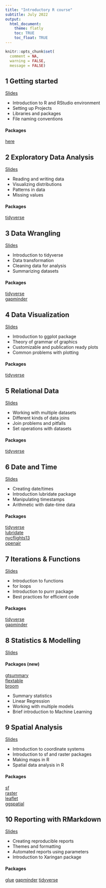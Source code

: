 ```yaml
---
title: "Introductory R course"
subtitle: July 2022
output: 
  html_document:
    theme: flatly
    toc: TRUE
    toc_float: TRUE
---
```


```r
knitr::opts_chunk$set(
  comment = NA, 
  warning = FALSE,
  message = FALSE)
```

## 1 Getting started

[Slides](https://docs.google.com/presentation/d/1wuaTSNCsBhmRUxFx6ADoxvp8UG28uDqVBL3d50BwUBQ/edit?usp=sharing)

-   Introduction to R and RStudio environment
-   Setting up Projects
-   Libraries and packages
-   File naming conventions

#### Packages

[here](https://here.r-lib.org/)

## 2 Exploratory Data Analysis

[Slides](https://docs.google.com/presentation/d/1Wjx81_gBEk112qsRnbNJ9m9sXUxyF_HE9_71TNXc5Uo/edit?usp=sharing)

-   Reading and writing data
-   Visualizing distributions
-   Patterns in data
-   Missing values

#### Packages
[tidyverse](https://www.tidyverse.org/packages/)

## 3 Data Wrangling
[Slides](https://data-wrangling.netlify.app/#/title-slide)

- Introduction to tidyverse
- Data transformation
- Cleaning data for analysis
- Summarizing datasets

#### Packages
[tidyverse](https://www.tidyverse.org/packages/)     
[gapminder](https://www.rdocumentation.org/packages/gapminder/versions/0.3.0)

## 4 Data Visualization
[Slides](https://cstep-data-viz.netlify.app/#1)

-   Introduction to ggplot package
-   Theory of grammar of graphics
-   Customizable and publication ready plots
-   Common problems with plotting

#### Packages
[tidyverse](https://www.tidyverse.org/packages/)

## 5 Relational Data
[Slides](https://relational-data.netlify.app/#/title-slide)

-   Working with multiple datasets
-   Different kinds of data joins
-   Join problems and pitfalls
-   Set operations with datasets

#### Packages
[tidyverse](https://www.tidyverse.org/packages/)


## 6 Date and Time
[Slides](https://cstep-rcourse-date-and-time.netlify.app/)

-   Creating date/times
-   Introduction lubridate package
-   Manipulating timestamps
-   Arithmetic with date-time data

#### Packages
[tidyverse](https://www.tidyverse.org/packages/)     
[lubridate](https://lubridate.tidyverse.org/)     
[nycflights13](https://cran.r-project.org/web/packages/nycflights13/index.html)     
[openair](https://davidcarslaw.github.io/openair/)

## 7 Iterations & Functions
[Slides](https://cstep-iterations.netlify.app/#/title-slide)

-   Introduction to functions
-   for loops
-   Introduction to purrr package
-   Best practices for efficient code

#### Packages
[tidyverse](https://www.tidyverse.org/packages/)   
[gapminder](https://www.rdocumentation.org/packages/gapminder/versions/0.3.0)

## 8 Statistics & Modelling
[Slides](https://cstep-stats.netlify.app/)

#### Packages (new)
[gtsummary](https://www.danieldsjoberg.com/gtsummary/)  
[flextable](https://ardata-fr.github.io/flextable-book/)  
[broom](https://broom.tidymodels.org/)  


-   Summary statistics
-   Linear Regression
-   Working with multiple models
-   Brief introduction to Machine Learning

## 9 Spatial Analysis
[Slides](https://r-course-spatial-analysis.netlify.app/#1)

-   Introduction to coordinate systems
-   Introduction to sf and raster packages
-   Making maps in R
-   Spatial data analysis in R

#### Packages
[sf](https://r-spatial.github.io/sf/)  
[raster](https://rspatial.org/raster/pkg/index.html)  
[leaflet](https://rstudio.github.io/leaflet/)  
[ggspatial](https://paleolimbot.github.io/ggspatial/)  


## 10 Reporting with RMarkdown
[Slides](https://cstep-rmd.netlify.app/#1)

-   Creating reproducible reports
-   Themes and formatting
-   Automated reports using parameters
-   Introduction to Xaringan package

#### Packages
[glue](https://glue.tidyverse.org/)
[gapminder](https://www.rdocumentation.org/packages/gapminder/versions/0.3.0)
[tidyverse](https://www.tidyverse.org/packages/)  

